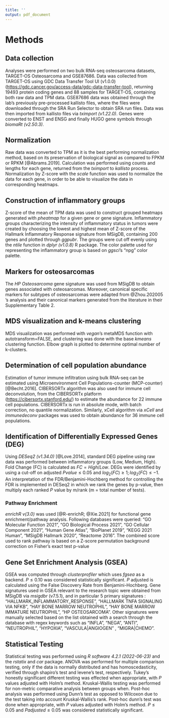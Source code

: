 ```yaml
---
title: ''
output: pdf_document
---
```


# Methods

## Data collection

Analyses were performed on two bulk RNA-seq osteosarcoma datasets,
TARGET-OS Osteosarcoma and GSE87686. Data was collected from TARGET-OS
using GDC Data Transfer Tool UI (v1.0.0) (<https://gdc.cancer.gov/access-data/gdc-data-transfer-tool>), returning 19493 protein coding
genes and 88 samples for TARGET-OS, containing both raw data and TPM
data. GSE87686 data was obtained through the lab's previously
pre-processed kallisto files, where the files were downloaded through the SRA Run Selector to obtain SRA run files. Data was then imported from kallisto files via
*tximport (v1.22.0)*. Genes were converted to ENST and ENSG
and finally HUGO gene symbols through *biomaRt (v2.50.3)*.

## Normalization

Raw data was converted to TPM as it is the best performing normalization
method, based on its preservation of biological signal
as compared to FPKM or RPKM [@Abrams.2019]. Calculation was performed
using counts and lengths for each gene, returned from the _tximport_ to
_kallisto_ process.
Normalization by Z-score with the _scale_ function was used to normalize
the data for each gene, in order to be able to visualize the data in
corresponding heatmaps.


## Construction of inflammatory groups

Z-score of the mean of TPM data was used to construct grouped heatmaps generated with _pheatmap_ for a given gene or gene signature.
Inflammatory groups characterizing the intensity of inflammatory status
in tumors were created by choosing the lowest and highest mean of
Z-score of the Hallmark Inflammatory Response signature from MSigDB,
containing 200 genes and plotted through _ggpubr_. The groups were cut off evenly using the *ntile*
function in *dplyr (v1.0.8)* R package. The color palette used for representing the inflammatory group is based on _ggsci_'s "npg" color palette.

## Markers for osteosarcomas

The _HP Osteosarcoma_ gene signature was used from MSigDB to obtain genes associated with osteosarcomas. Moreover, canonical specific markers for subtypes of osteosarcomas were adapted from @Zhou.202005 's analysis and their canonical markers generated from the
literature in their Supplementary Table 2.

## MDS visualization and k-means clustering

MDS visualization was performed with _vegan_'s metaMDS function with autotransform=FALSE, and clustering was done with the base _kmeans_ clustering function. Elbow graph is plotted to determine optimal number of k-clusters.

## Determination of cell population abundance

Estimation of tumor immune infiltration using bulk RNA-seq can be
estimated using Microenvironment Cell Populations-counter (MCP-counter)
[@Becht.2016].
CIBERSORTx algorithm was also used for immune cell deconvolution, from
the CIBERSORTx platform (<https://cibersortx.stanford.edu/>) to estimate the
abundance for 22 immune cell populations. CIBERSORTx is run in absolute mode, with batch correction, no quantile normalization.
Similarly, xCell algorithm via _xCell_ and _immunedeconv_ packages was used to obtain abundance for 36 immune cell populations.


## Identification of Differentially Expressed Genes (DEG)

Using *DESeq2 (v1.34.0)* [@Love.2014], standard DEG pipeline using raw
data was performed between inflammatory groups (Low, Medium, High). Fold Change (FC) is calculated as $FC = High/Low$. DEGs were identified by using a cut-off on adjusted $P value \leq 0.05$ and $log_2(FC) \ge 1 ; log_2(FC) \le -1.$ 
An interpretation
of the FDR/Benjamini-Hochberg method for controlling the FDR is
implemented in DESeq2 in which we rank the genes by p-value, then
multiply each ranked *P* value by m/rank (m = total number of tests).

### Pathway Enrichment

*enrichR v(3.0)* was used [@R-enrichR; @Xie.2021] for functional gene
enrichment/pathway analysis. Following databases were queried:
"GO Molecular Function 2021",
"GO Biological Process 2021",
"GO Cellular Component 2021",
"Human Gene Atlas",
"BioPlanet 2019",
"KEGG 2021 Human",
"MSigDB Hallmark 2020",
"Reactome 2016".
The combined score used to rank pathway is based on a Z-score permutation background correction on Fisher's exact test p-value

## Gene Set Enrichment Analysis (GSEA)

GSEA was computed through _clusterprofiler_ which uses _fgsea_ as a backend.
$P \leq 0.10$ was considered statistically significant. *P* adjusted is calculated using the False Discovery Rate from Benjamini-Hochberg.
Gene signatures used in GSEA relevant to the research topic were obtained from MSigDB via
*msigdbr* (v7.5.1), and in particular 5 primary signatures :
"HALLMARK_INFLAMMATORY_RESPONSE", "HALLMARK TNFA SIGNALING VIA NFKB",
"HAY BONE MARROW NEUTROPHIL", "HAY BONE MARROW IMMATURE NEUTROPHIL",
"HP OSTEOSARCOMA". Other signatures were manually selected based on the list obtained with a search through the database with regex keywords such as "INFLA", "NEGA", "ANTI", "NEUTROPHIL", "HYPOXIA", "VASCULA|ANGIOGEN" , "MIGRA|CHEMO".

## Statistical Testing

Statistical testing was performed using *R software 4.2.1 (2022-06-23)* and the _rstatix_ and _car_ package.
ANOVA was performed for multiple comparison testing, only if the data is normally distributed and has homoscedasticity, verified through shapiro's test and levene's test, respectively. Tukey's honestly significant different testing was effected when appropriate, with *P* values adjusted with Holm's method.
Kruskal-Wallis testing was performed for non-metric comparative analysis
between groups when. Post-hoc analysis was performed using Dunn's test as
opposed to Wilcoxon due to the test taking into account Kruskal-Wallis's
rank. Post-hoc dunn's test was done when appropriate, with *P* values adjusted with Holm's method.
$P \leq 0.05$ and $P adjusted \leq 0.05$ was considered statistically significant. 






\newpage
